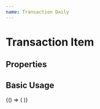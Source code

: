 ```yaml
---
name: Transaction Daily
---
```




# Transaction Item

## Properties

<PropsTable of={TransactionDailyComponent} />

## Basic Usage

<Playground>
  <DoczWrapper>
    {() => (
      <TransactionDailyComponent
        transactionsDate={new Date().toISOString()}
        transactions={[
          {
            type: 'received',
            address: '123456789123456789123456789123456789',
            amount: 1.7891,
            date: new Date().toISOString(),
          },
          {
            type: 'sent',
            address: '123456789123456789123456789123456789',
            amount: 0.8458,
            date: new Date().toISOString(),
          },
        ]}
      />
    )}
  </DoczWrapper>
</Playground>
